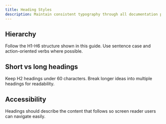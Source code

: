 ```yaml
---
title: Heading Styles
description: Maintain consistent typography through all documentation pages.
---
```


## Hierarchy

Follow the H1-H6 structure shown in this guide. Use sentence case and action-oriented verbs where possible.

## Short vs long headings

Keep H2 headings under 60 characters. Break longer ideas into multiple headings for readability.

## Accessibility

Headings should describe the content that follows so screen reader users can navigate easily.

